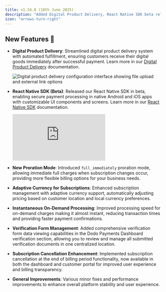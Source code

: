 ```yaml
---
title: v1.34.0 (18th June 2025)
description: "Added Digital Product Delivery, React Native SDK beta release, new proration modes, adaptive currency for subscriptions, and enhanced verification form management."
icon: "arrows-turn-right"
---
```


## New Features 🚀

- **Digital Product Delivery**: Streamlined digital product delivery system with automated fulfillment, ensuring customers receive their digital goods immediately after successful payment. Learn more in our [Digital Product Delivery](/features/digital-product-delivery) documentation.
  
  <Frame>
    <img src="/images/digital-product-delivery/1.png" alt="Digital product delivery configuration interface showing file upload and external link options" />
  </Frame>

- **React Native SDK (Beta)**: Released our React Native SDK in beta, enabling secure payment processing in native Android and iOS apps with customizable UI components and screens. Learn more in our [React Native SDK](/developer-resources/react-native-integration) documentation.

  <Frame>
    <iframe 
        className="w-full aspect-video rounded-md" 
        src="https://www.youtube.com/embed/uy4vikrKMPI"
        title="React Native SDK Demo | Dodo Payments"
        frameBorder="0"
        allow="accelerometer; autoplay; clipboard-write; encrypted-media; gyroscope; picture-in-picture"
        allowFullScreen
    ></iframe>
  </Frame>

- **New Proration Mode**: Introduced `full_immediately` proration mode, allowing immediate full charges when subscription changes occur, providing more flexible billing options for your business needs.

- **Adaptive Currency for Subscriptions**: Enhanced subscription management with adaptive currency support, automatically adjusting pricing based on customer location and local currency preferences.

- **Instantaneous On-Demand Processing**: Improved processing speed for on-demand charges making it almost instant, reducing transaction times and providing faster payment confirmations.

- **Verification Form Management**: Added comprehensive verification form data viewing capabilities in the Dodo Payments Dashboard verification section, allowing you to review and manage all submitted verification documents in one centralized location.

- **Subscription Cancellation Enhancement**: Implemented subscription cancellation at the end of billing period functionality, now available in both the dashboard and customer portal for improved user experience and billing transparency.

- **General Improvements**: Various minor fixes and performance improvements to enhance overall platform stability and user experience.





